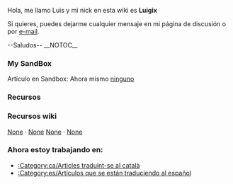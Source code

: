 Hola, me llamo Luis y mi nick en esta wiki es '''Luigix'''

Si quieres, puedes dejarme cualquier mensaje en mi página de discusión o por [[Special:Emailuser/Luigix|e-mail]].

--Saludos--
__NOTOC__
===My SandBox===
Artículo en Sandbox: Ahora mismo [[en/Luigix/Sandbox|ninguno]]

===Recursos===

===Recursos wiki===
[https://www.wikipedia.org/wiki/es:Ayuda:Plantillas None] · [https://www.wikipedia.org/wiki/Help:Template None]
[https://www.wikipedia.org/wiki/es:Ayuda:Categoría None] · [https://www.wikipedia.org/wiki/Help:Category None]

===Ahora estoy trabajando en:===
*[[:Category:ca/Articles traduint-se al català]]
*[[:Category:es/Artículos que se están traduciendo al español]]